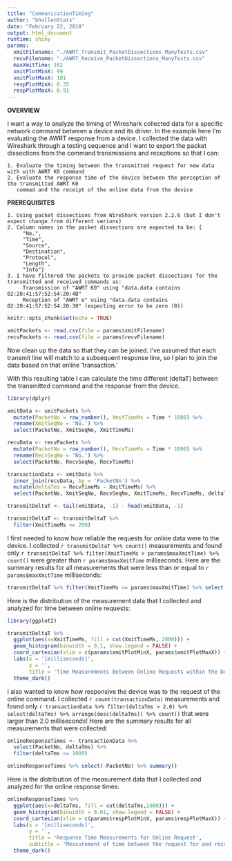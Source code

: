 ```yaml
---
title: "CommunicationTiming"
author: "bhollenStats"
date: "February 22, 2018"
output: html_document
runtime: shiny
params:
  xmitFilename: "./AWRT_Transmit_PacketDissections_ManyTests.csv"
  recvFilename: "./AWRT_Receive_PacketDissections_ManyTests.csv"
  maxXmitTime: 102
  xmitPlotMinX: 99
  xmitPlotMaxX: 101
  respPlotMinX: 0.35
  respPlotMaxX: 0.91
---
```


**OVERVIEW**

  I want a way to analyze the timing of Wireshark collected data for a specific network
  command between a device and its driver.  In the example here I'm evaluating the
  AWRT response from a device.  I collected the data with Wireshark through a testing
  sequence and I want to export the packet dissections from the command transmissions
  and receptions so that I can:

    1. Evaluate the timing between the transmitted request for new data with with AWRT K0 command
    2. Evaluate the response time of the device between the perception of the transmitted AWRT K0
       commad and the receipt of the online data from the device

**PREREQUISITES**

    1. Using packet dissections from WireShark version 2.2.6 (but I don't expect change from different verions)
    2. Column names in the packet dissections are expected to be: {
         "No.",
         "Time",
         "Source",
         "Destination",
         "Protocol",
         "Length",
         "Info"}
    3. I have filtered the packets to provide packet dissections for the transmitted and received commands as:
         Transmission of "AWRT K0" using "data.data contains 02:20:41:57:52:54:20:4B"
         Reception of "AWRT e" using "data.data contains 02:20:41:57:52:54:20:30" (expecting error to be zero (0))


```r
knitr::opts_chunk$set(echo = TRUE)

xmitPackets <- read.csv(file = params$xmitFilename)
recvPackets <- read.csv(file = params$recvFilename)
```

Now clean up the data so that they can be joined. I've assumed that each transmit line will match
to a subsequent response line, so I plan to join the data based on that online 'transaction.'

With this resulting table I can calculate the time different (deltaT) between the transmitted
command and the response from the device.

```r
library(dplyr)

xmitData <- xmitPackets %>%
  mutate(PacketNo = row_number(), XmitTimeMs = Time * 1000) %>%
  rename(XmitSeqNo = 'No.') %>%
  select(PacketNo, XmitSeqNo, XmitTimeMs)

recvData <- recvPackets %>%
  mutate(PacketNo = row_number(), RecvTimeMs = Time * 1000) %>%
  rename(RecvSeqNo = 'No.') %>%
  select(PacketNo, RecvSeqNo, RecvTimeMs)

transactionData <- xmitData %>%
  inner_join(recvData, by = 'PacketNo') %>%
  mutate(deltaTms = RecvTimeMs - XmitTimeMs) %>%
  select(PacketNo, XmitSeqNo, RecvSeqNo, XmitTimeMs, RecvTimeMs, deltaTms)

transmitDeltaT <- tail(xmitData, -1) - head(xmitData, -1)

transmitDeltaT <- transmitDeltaT %>%
  filter(XmitTimeMs <= 200)
```

I first needed to know how reliable the requests for online data were to the device.  I collected `r transmitDeltaT %>% count()` measurements and found only `r transmitDeltaT %>% filter(XmitTimeMs > params$maxXmitTime) %>% count()` were greater than `r params$maxXmitTime` milliseconds.  Here are the summary results for all measurements that were less than or equal to `r params$maxXmitTime` milliseconds:

```r
transmitDeltaT %>% filter(XmitTimeMs <= params$maxXmitTime) %>% select(-PacketNo, -XmitSeqNo) %>% summary()
```

Here is the distribution of the measurement data that I collected and analyzed for time between online requests:

```r
library(ggplot2)

transmitDeltaT %>%
  ggplot(aes(x=XmitTimeMs, fill = cut(XmitTimeMs, 2000))) +
  geom_histogram(binwidth = 0.1, show.legend = FALSE) +
  coord_cartesian(xlim = c(params$xmitPlotMinX, params$xmitPlotMaxX)) +
  labs(x = '[milliseconds]',
       y = '',
       title = 'Time Measurements Between Online Requests within the Device Driver') +
  theme_dark()

```

I also wanted to know how responsive the device was to the request of the online command.  I collected `r count(transactionData)` measurements and found only `r transactionData %>% filter(deltaTms > 2.0) %>% select(deltaTms) %>% arrange(desc(deltaTms)) %>% count()` that were larger than 2.0 milliseconds!  Here are the summary results for all measurements that were collected:

```r
onlineResponseTimes <- transactionData %>%
  select(PacketNo, deltaTms) %>%
  filter(deltaTms <= 1000)

onlineResponseTimes %>% select(-PacketNo) %>% summary()
```

Here is the distribution of the measurement data that I collected and analyzed for the online response times:

```r
onlineResponseTimes %>%
  ggplot(aes(x=deltaTms, fill = cut(deltaTms,2000))) +
  geom_histogram(binwidth = 0.01, show.legend = FALSE) +
  coord_cartesian(xlim = c(params$respPlotMinX, params$respPlotMaxX)) +
  labs(x = '[milliseconds]',
       y = '',
       title = 'Response Time Measurements for Online Request',
       subtitle = 'Measurement of time between the request for and receipt of data from the device.') +
  theme_dark()
```

